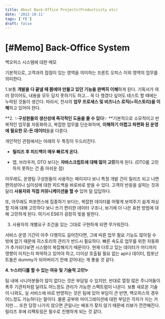```yaml
---
title: About Back-Office Projects(Productivity etc)
date: '2022-10-11'
tags: ['FE']
draft: false
---
```


# [#Memo] Back-Office System

백오피스 시스템에 대한 메모

기본적으로, 고객과의 접점이 있는 영역을 의미하는 프론트 오피스 이외 영역의 업무를 의미한다.

1.보통 **개발을 다 끝낼 때 쯤에야 만들고 있던 기능을 완벽히 이해**하게 된다. 기획서가 여러 장이어도, 내용을 모두 담지 못하기도 하고… 꼭 다 챙겼다 싶어도 테스트 할 때에는 누락된 것들이 생긴다. 따라서, 전사의 **업무 프로세스 및 비즈니스 로직(=히스토리)을 이해**하고 있어야 한다.

**2. ✨**구성원들의 생산성에 즉각적인 도움을 줄 수 있다**✨
**기본적으로 소모적이고 반복적인 업무를 자동화하고, 복잡한 업무를 단순화하며, **이해하기 어렵고 파편화 된 운영에 필요한 모-든 데이터**들을 다룬다.

개인적인 관점에서는 아래의 두 특징이 두드러진다.

* **릴리즈 후 피드백이 매우 빠르게 온다.**

* 앱, 브라우저, DTO 보다는 **자바스크립트에 대해 많이 고민**하게 된다.
(DTO를 고민하지 못하는 건 좀 아쉬운 점)

아무래도, 운영팀 구성원들이 사용하는 페이지다 보니 특정 개발 건이 릴리즈 되고 나면 편의성이나 심미성에 대한 피드백을 바로바로 받을 수 있다. 고객의 반응을 살피는 것과 달리 **사용자와** **직접 커뮤니케이션을 할 수** 있어 덜 답답하다.

또, 아무래도 퍼포먼스에 집중하기 보다는, 복잡한 데이터를 어떻게 보여주기 쉽게 파싱할 지에 대해 고민하다 보니 쓰기 편리한 데이터 구조나, 보기에 더 나은 표현 방법에 대해 고민하게 된다. 여기서 ES6가 굉장히 빛을 발한다.

3. 사용자의 개별요구 조건을 있는 그대로 구현하게 되면 무거워진다.

서비스 운영 기간이 아주 다행히도 길어진다면, 그에 따른 업무 필요 기능도 많아질 수 밖에 없기 때문에 히스토리의 관리가 반드시 필요하다. 빠른 속도로 업무를 위한 자동화가 추가되다보면 시스템이 복잡해지기 때문이다. 현재 다루고 있는 데이터가 어디까지 영향이 미치는지 파악하고 있어야 하고, 더이상 호출될 필요 없는 api나 데이터, 컴포넌트들은 dummy가 되어버리기 전에 걷어내는 게 좋을 것 같다.

**4. ✨스터디를 할 수 있는 여유 및 기술적 고민✨**

팀 내에 시니어분들이 많이 없다는 것은 부담일 수 있지만, 반대로 열정 많은 주니어들이 폭주 기관차처럼 달려도 어느정도 관리가 가능한 스펙트럼이 나온다. 보통 새로운 기술이 나와도, 실 서비스에 바로 반영하는 것은 팀에 있어 부담이 큰 반면, 백오피스의 경우 어느정도 가능하다는 말이다. 물론 공부와 마이그레이션에 대한 부담은 각자가 지는 거지만…. 또한 당장 나가지 않으면 큰일나는 배포가 잦지 않기 때문에 리뷰가 깐깐해진다. 릴리즈 후에 리팩토링은 필수로 진행하게 되는 것 같다.
